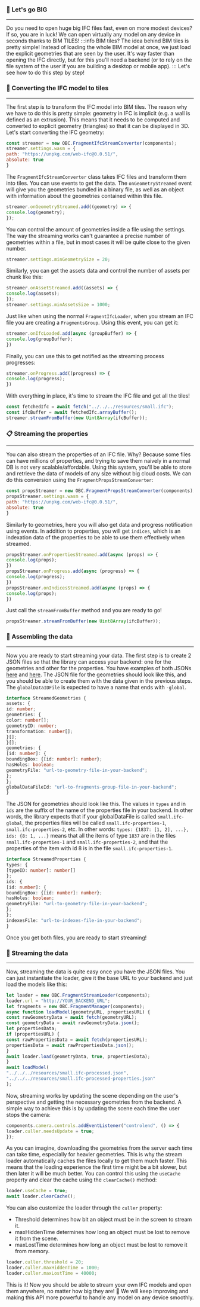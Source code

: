 ### 💪 Let's go BIG
___
Do you need to open huge big IFC files fast, even on more modest devices?
If so, you are in luck! We can open virtually any model on any device in
seconds thanks to BIM TILES!
:::info BIM tiles?
The idea behind BIM tiles is pretty simple! Instead of loading the whole BIM
model at once, we just load the explicit geometries that are seen by the user.
It's way faster than opening the IFC directly, but for this you'll need
a backend (or to rely on the file system of the user if you are building a
desktop or mobile app).
:::
Let's see how to do this step by step!
### 🧩 Converting the IFC model to tiles
___
The first step is to transform the IFC model into BIM tiles. The reason why we
have to do this is pretty simple: geometry in IFC is implicit (e.g. a wall is
defined as an extrusion). This means that it needs to be computed and converted
to explicit geometry (triangles) so that it can be displayed in 3D. Let's start
converting the IFC geometry:

```js
const streamer = new OBC.FragmentIfcStreamConverter(components);
streamer.settings.wasm = {
path: "https://unpkg.com/web-ifc@0.0.51/",
absolute: true
}
```
The `FragmentIfcStreamConverter` class takes IFC files and transform them into
tiles. You can use events to get the data. The `onGeometryStreamed` event will
give you the geometries bundled in a binary file, as well as an object with
information about the geometries contained within this file.

```js
streamer.onGeometryStreamed.add((geometry) => {
console.log(geometry);
});
```
You can control the amount of geometries inside a file using the settings. The
way the streaming works can't guarantee a precise number of geometries within a file,
but in most cases it will be quite close to the given number.

```js
streamer.settings.minGeometrySize = 20;
```
Similarly, you can get the assets data and control the number of assets per chunk like this:

```js
streamer.onAssetStreamed.add((assets) => {
console.log(assets);
});
streamer.settings.minAssetsSize = 1000;
```
Just like when using the normal `FragmentIfcLoader`, when you stream an IFC file you are
creating a `FragmentsGroup`. Using this event, you can get it:

```js
streamer.onIfcLoaded.add(async (groupBuffer) => {
console.log(groupBuffer);
})
```
Finally, you can use this to get notified as the streaming process progresses:

```js
streamer.onProgress.add((progress) => {
console.log(progress);
})
```
With everything in place, it's time to stream the IFC file and get all the tiles!

```js
const fetchedIfc = await fetch("../../../resources/small.ifc");
const ifcBuffer = await fetchedIfc.arrayBuffer();
streamer.streamFromBuffer(new Uint8Array(ifcBuffer));
```
### 📋 Streaming the properties
___
You can also stream the properties of an IFC file. Why? Because some files can have
millions of properties, and trying to save them naively in a normal DB is not very
scalable/affordable. Using this system, you'll be able to store and retrieve the
data of models of any size without big cloud costs. We can do this conversion
using the `FragmentPropsStreamConverter`:

```js
const propsStreamer = new OBC.FragmentPropsStreamConverter(components);
propsStreamer.settings.wasm = {
path: "https://unpkg.com/web-ifc@0.0.51/",
absolute: true
}
```
Similarly to geometries, here you will also get data and progress notification
using events. In addition to properties, you will get `indices`, which is an
indexation data of the properties to be able to use them effectively when
streamed.

```js
propsStreamer.onPropertiesStreamed.add(async (props) => {
console.log(props);
})
propsStreamer.onProgress.add(async (progress) => {
console.log(progress);
})
propsStreamer.onIndicesStreamed.add(async (props) => {
console.log(props);
})
```
Just call the `streamFromBuffer` method and you are ready to go!

```js
propsStreamer.streamFromBuffer(new Uint8Array(ifcBuffer));
```
### 🧱 Assembling the data
___
Now you are ready to start streaming your data. The first step is to create 2 JSON
files so that the library can access your backend: one for the geometries and other for
the properties. You have examples of both JSONs [here](https://github.com/ThatOpen/engine_components/blob/main/resources/small.ifc-processed.json)
and [here](https://github.com/ThatOpen/engine_components/blob/main/resources/small.ifc-processed-properties.json).
The JSON file for the geometries should look like this, and you should
be able to create them with the data given in the previous steps. The `globalDataIDFile`
is expected to have a name that ends with `-global`.
```ts
interface StreamedGeometries {
assets: {
id: number;
geometries: {
color: number[];
geometryID: number;
transformation: number[];
}[];
}[];
geometries: {
[id: number]: {
boundingBox: {[id: number]: number};
hasHoles: boolean;
geometryFile: "url-to-geometry-file-in-your-backend";
};
};
globalDataFileId: "url-to-fragments-group-file-in-your-backend";
}
```
The JSON for geometries should look like this. The values in `types` and in `ids`
are the suffix of the name of the properties file in your backend. In other words,
the library expects that if your globalDataFile is called `small.ifc-global`, the
properties files will be called `small.ifc-properties-1`, `small.ifc-properties-2`,
etc. In other words: `types: {1837: [1, 2], ...}, ids: {8: 1, ...}` means that
all the items of type `1837` are in the files `small.ifc-properties-1` and
`small.ifc-properties-2`, and that the properties of the item with id 8 is in the
file `small.ifc-properties-1`.
```ts
interface StreamedProperties {
types: {
[typeID: number]: number[]
};
ids: {
[id: number]: {
boundingBox: {[id: number]: number};
hasHoles: boolean;
geometryFile: "url-to-geometry-file-in-your-backend";
};
};
indexesFile: "url-to-indexes-file-in-your-backend";
}
```
Once you get both files, you are ready to start streaming!
### 🧱 Streaming the data
___
Now, streaming the data is quite easy once you have the JSON files.
You can just instantiate the loader, give it the base URL to your
backend and just load the models like this:

```js
let loader = new OBC.FragmentStreamLoader(components);
loader.url = "http://YOUR_BACKEND_URL";
let fragments = new OBC.FragmentManager(components);
async function loadModel(geometryURL, propertiesURL) {
const rawGeometryData = await fetch(geometryURL);
const geometryData = await rawGeometryData.json();
let propertiesData;
if (propertiesURL) {
const rawPropertiesData = await fetch(propertiesURL);
propertiesData = await rawPropertiesData.json();
}
await loader.load(geometryData, true, propertiesData);
}
await loadModel(
"../../../resources/small.ifc-processed.json",
"../../../resources/small.ifc-processed-properties.json"
);
```
Now, streaming works by updating the scene depending on the user's perspective
and getting the necessary geometries from the backend. A simple way to achieve
this is by updating the scene each time the user stops the camera:

```js
components.camera.controls.addEventListener("controlend", () => {
loader.culler.needsUpdate = true;
});
```
As you can imagine, downloading the geometries from the server each time can
take time, especially for heavier geometries. This is why the stream loader
automatically caches the files locally to get them much faster. This means that
the loading experience the first time might be a bit slower, but then later
it will be much better. You can control this using the `useCache` property
and clear the cache using the `clearCache()` method:

```js
loader.useCache = true;
await loader.clearCache();
```
You can also customize the loader through the `culler` property:
- Threshold determines how bit an object must be in the screen to stream it.
- maxHiddenTime determines how long an object must be lost to remove it from the scene.
- maxLostTime determines how long an object must be lost to remove it from memory.

```js
loader.culler.threshold = 20;
loader.culler.maxHiddenTime = 1000;
loader.culler.maxLostTime = 40000;
```
This is it! Now you should be able to stream your own IFC models and open them anywhere,
no matter how big they are! 💪 We will keep improving and making this API more powerful
to handle any model on any device smoothly.


  